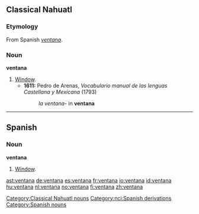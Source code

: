 ==Classical Nahuatl==
===Etymology===
From Spanish ''[[ventana#Spanish|ventana]]''.
===Noun===
'''ventana'''

# [[window|Window]].
#*'''1611:''' Pedro de Arenas, ''Vocabulario manual de las lenguas Castellana y Mexicana'' (1793)
#*:''la ventana-'' in '''ventana'''
[[Category:Classical Nahuatl nouns]]
[[Category:nci:Spanish derivations]]
----
==Spanish==
===Noun===
'''ventana''' {{f}}

# [[window|Window]].

[[Category:Spanish nouns]]

[[ast:ventana]]
[[de:ventana]]
[[es:ventana]]
[[fr:ventana]]
[[io:ventana]]
[[id:ventana]]
[[hu:ventana]]
[[nl:ventana]]
[[no:ventana]]
[[fi:ventana]]
[[zh:ventana]]